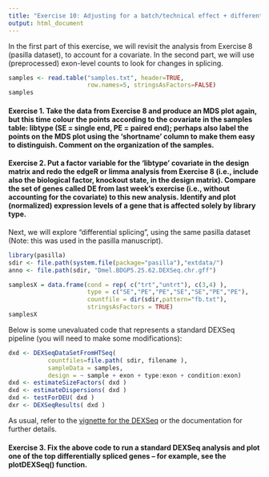 ```yaml
---
title: "Exercise 10: Adjusting for a batch/technical effect + differential exon usage"
output: html_document
---
```



In the first part of this exercise, we will revisit the analysis from Exercise 8 (pasilla dataset), to account for a covariate.  In the second part, we will use (preprocessed) exon-level counts to look for changes in splicing.

```r
samples <- read.table("samples.txt", header=TRUE,
                      row.names=5, stringsAsFactors=FALSE)
samples
```

#### Exercise 1. Take the data from Exercise 8 and produce an MDS plot again, but this time colour the points according to the covariate in the samples table: libtype (SE = single end, PE = paired end); perhaps also label the points on the MDS plot using the 'shortname' column to make them easy to distinguish.  Comment on the organization of the samples.

#### Exercise 2. Put a factor variable for the 'libtype' covariate in the design matrix and redo the edgeR or limma analysis from Exercise 8 (i.e., include also the biological factor, knockout state, in the design matrix).  Compare the set of genes called DE from last week's exercise (i.e., without accounting for the covariate) to this new analysis.  Identify and plot (normalized) expression levels of a gene that is affected solely by library type.

Next, we will explore "differential splicing", using the same pasilla dataset (Note: this was used in the pasilla manuscript).

```r
library(pasilla)
sdir <- file.path(system.file(package="pasilla"),"extdata/")
anno <- file.path(sdir, "Dmel.BDGP5.25.62.DEXSeq.chr.gff")

samplesX = data.frame(cond = rep( c("trt","untrt"), c(3,4) ),
                      type = c("SE","PE","PE","SE","SE","PE","PE"),
                      countfile = dir(sdir,pattern="fb.txt"),
                      stringsAsFactors = TRUE)
samplesX
```

Below is some unevaluated code that represents a standard DEXSeq pipeline (you will need to make some modifications):


```r
dxd <- DEXSeqDataSetFromHTSeq(
           countfiles=file.path( sdir, filename ),
           sampleData = samples,
           design = ~ sample + exon + type:exon + condition:exon)
dxd <- estimateSizeFactors( dxd )
dxd <- estimateDispersions( dxd )
dxd <- testForDEU( dxd )
dxr <- DEXSeqResults( dxd )
```

As usual, refer to the [vignette for the DEXSeq](https://bioconductor.org/packages/release/bioc/vignettes/DEXSeq/inst/doc/DEXSeq.pdf) or the documentation for further details.

#### Exercise 3. Fix the above code to run a standard DEXSeq analysis and plot one of the top differentially spliced genes -- for example, see the plotDEXSeq() function.
